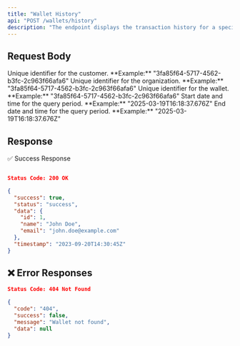 ```yaml
---
title: "Wallet History"
api: "POST /wallets/history"
description: "The endpoint displays the transaction history for a specific wallet using the walletId over a specified time range."
---
```


## Request Body

<ParamField body="customerId" type="string" required>
	Unique identifier for the customer. **Example:**
	"3fa85f64-5717-4562-b3fc-2c963f66afa6"
</ParamField>

<ParamField body="organizationId" type="string" required>
	Unique identifier for the organization. **Example:**
	"3fa85f64-5717-4562-b3fc-2c963f66afa6"
</ParamField>

<ParamField body="walletId" type="string" required>
	Unique identifier for the wallet. **Example:**
	"3fa85f64-5717-4562-b3fc-2c963f66afa6"
</ParamField>

<ParamField body="from" type="string" format="date-time" required>
	Start date and time for the query period. **Example:**
	"2025-03-19T16:18:37.676Z"
</ParamField>

<ParamField body="to" type="string" format="date-time" required>
	End date and time for the query period. **Example:**
	"2025-03-19T16:18:37.676Z"
</ParamField>

## Response

✅ Success Response

```json

Status Code: 200 OK

{
  "success": true,
  "status": "success",
  "data": {
    "id": 1,
    "name": "John Doe",
    "email": "john.doe@example.com"
  },
  "timestamp": "2023-09-20T14:30:45Z"
}
```

## ❌ Error Responses

```json
Status Code: 404 Not Found

{
  "code": "404",
  "success": false,
  "message": "Wallet not found",
  "data": null
}

```

